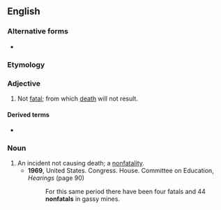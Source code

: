 {{also|non-fatal}}
==English==

===Alternative forms===
* {{l|en|non-fatal}}

===Etymology===
{{prefix|en|non|fatal}}

===Adjective===
{{en-adj|-}}

# Not [[fatal]]; from which [[death]] will not result.

====Derived terms====
* {{l|en|nonfatally}}

===Noun===
{{en-noun}}

# An incident not causing death; a [[nonfatality]].
#* '''1969''', United States. Congress. House. Committee on Education, ''Hearings'' (page 90)
#*: For this same period there have been four fatals and 44 '''nonfatals''' in gassy mines.